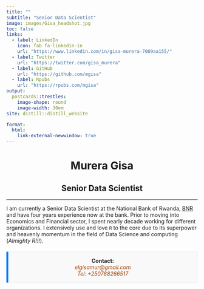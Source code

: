 ```yaml
---
title: ""
subtitle: "Senior Data Scientist"
image: images/Gisa_headshot.jpg 
toc: false 
links:
  - label: LinkedIn
    icon: fab fa-linkedin-in
    url: "https://www.linkedin.com/in/gisa-murera-7009aa155/"
  - label: Twitter
    url: "https://twitter.com/gisa_murera"
  - label: GitHub
    url: "https://github.com/mgisa"
  - label: Rpubs
    url: "https://rpubs.com/mgisa"
output:
  postcards::trestles:
    image-shape: round
    image-width: 30em
site: distill::distill_website

format:
  html:
    link-external-newwindow: true
---
```




<!-- HTML and CSS for the callout box -->
<style>
.callout-note {
  padding: 15px;
  margin: 20px 0;
  border: 1px solid #eee;
  border-left-width: 5px;
  border-radius: 3px;
  background-color: #f9f9f9;
  border-left-color: #007bff;
}
.callout-note p {
  margin: 0;
}
</style>

<div style="text-align: center;">
  <h1>Murera Gisa</h1>
  <h2>Senior Data Scientist</h2>
</div>

<hr>

I am currently a Senior Data Scientist at the National Bank of Rwanda, [BNR](https:://www.bnr.rw){target="_blank"} and have four years experience now at the bank. Prior to moving into Economics and Financial sector, I spent nearly decade working for different organizations. I extensively use and love `R` to the core due to its superpower and heavenly momentum in the field of Data Science and computing (*Almighty R!!!*).

<!-- Callout box content -->
<div class="callout-note">
  <p style="text-align: center;"><strong>Contact:</strong></p>
  <p style="text-align: center;"><span style="color: #a04000;"><em>elgisamur@gmail.com</em></span></p>
  <p style="text-align: center;"><span style="color: #a04000;"><em>Tel: +250788266517</em></span></p>
</div>





